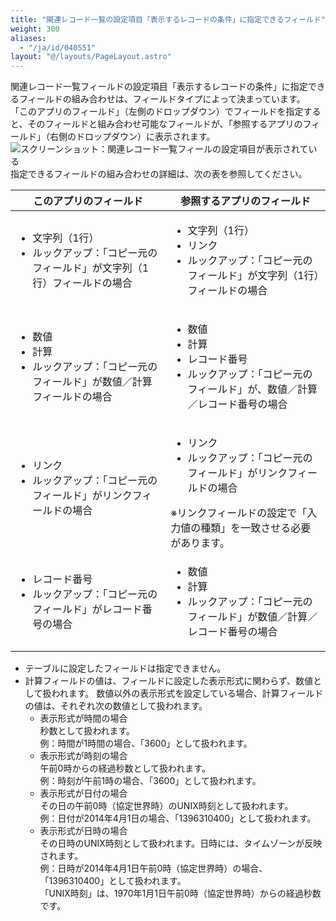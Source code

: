```yaml
---
title: "関連レコード一覧の設定項目「表示するレコードの条件」に指定できるフィールド"
weight: 300
aliases:
  - "/ja/id/040551"
layout: "@/layouts/PageLayout.astro"
---
```




関連レコード一覧フィールドの設定項目「表示するレコードの条件」に指定できるフィールドの組み合わせは、フィールドタイプによって決まっています。  
「このアプリのフィールド」（左側のドロップダウン）でフィールドを指定すると、そのフィールドと組み合わせ可能なフィールドが、「参照するアプリのフィールド」（右側のドロップダウン）に表示されます。  
<Img src="/k/kintone/img-ja/display_relatedrecords_img01.png" alt="スクリーンショット：関連レコード一覧フィールの設定項目が表示されている" />  
指定できるフィールドの組み合わせの詳細は、次の表を参照してください。

<table>
    <thead>
        <tr>
            <th>このアプリのフィールド</th>
            <th>参照するアプリのフィールド</th>
        </tr>
    </thead>
    <tbody>
        <tr>
            <td>
            <ul>
                <li>文字列（1行）</li>
                <li>ルックアップ：「コピー元のフィールド」が文字列（1行）フィールドの場合</li>
            </ul>
            </td>
            <td>
            <ul>
                <li>文字列（1行）</li>
                <li>リンク</li>
                <li> ルックアップ：「コピー元のフィールド」が文字列（1行）フィールドの場合</li>
            </ul>
            </td>
        </tr>
        <tr>
            <td>
            <ul>
                <li>数値</li>
                <li>計算</li>
                <li>ルックアップ：「コピー元のフィールド」が数値／計算フィールドの場合</li>
            </ul>
            </td>
            <td>
            <ul>
                <li>数値</li>
                <li>計算</li>
                <li>レコード番号</li>
                <li>ルックアップ：「コピー元のフィールド」が、数値／計算／レコード番号の場合</li>
            </ul>
            </td>
        </tr>
        <tr>
            <td>
            <ul>
                <li>リンク</li>
                <li>ルックアップ：「コピー元のフィールド」がリンクフィールドの場合</li>
            </ul>
            </td>
            <td>
            <ul>
                <li>リンク</li>
                <li>ルックアップ：「コピー元のフィールド」がリンクフィールドの場合</li>
            </ul>
            ※リンクフィールドの設定で「入力値の種類」を一致させる必要があります。
            </td>
        </tr>
        <tr>
            <td>
            <ul>
                <li>レコード番号</li>
                <li>ルックアップ：「コピー元のフィールド」がレコード番号の場合</li>
            </ul>
            </td>
            <td>
            <ul>
                <li>数値</li>
                <li>計算</li>
                <li>ルックアップ：「コピー元のフィールド」が数値／計算／レコード番号の場合</li>
            </ul>
            </td>
        </tr>
    </tbody>
</table>

<Note>

* テーブルに設定したフィールドは指定できません。
* 計算フィールドの値は、フィールドに設定した表示形式に関わらず、数値として扱われます。
  数値以外の表示形式を設定している場合、計算フィールドの値は、それぞれ次の数値として扱われます。
  * 表示形式が時間の場合  
    秒数として扱われます。  
    例：時間が1時間の場合、「3600」として扱われます。
  * 表示形式が時刻の場合  
    午前0時からの経過秒数として扱われます。  
    例：時刻が午前1時の場合、「3600」として扱われます。
  * 表示形式が日付の場合  
    その日の午前0時（協定世界時）のUNIX時刻として扱われます。  
    例：日付が2014年4月1日の場合、「1396310400」として扱われます。
  * 表示形式が日時の場合  
    その日時のUNIX時刻として扱われます。日時には、タイムゾーンが反映されます。  
    例：日時が2014年4月1日午前0時（協定世界時）の場合、「1396310400」として扱われます。   
  「UNIX時刻」は、1970年1月1日午前0時（協定世界時）からの経過秒数です。

</Note>
